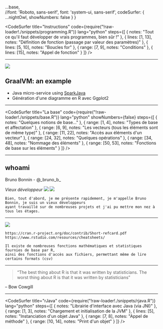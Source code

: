 

  ...base,  
  //font: 'Roboto, sans-serif',
  font: 'system-ui, sans-serif',
  codeSurfer: {
    ...nightOwl,
    showNumbers: false
  }
}

<CodeSurfer
  title="Instructions"
  code={require("!raw-loader!./snippets/programming.R")}
  lang="python"
  steps={[
    { notes: "Tout ce qu'il faut développer de vrais programmes, bien sûr !" },
    { lines: [1, 13], notes: "Définition de fonction (passage par valeur des paramètres)" },
    { lines: [5, 10], notes: "Boucles for" },
    { range: [7, 9], notes: "Conditions" },
    { lines: [15], notes: "Appel de fonction" }
  ]}
/>

---



<img src="http://localhost:4567/starwars/1,2,3"/>

## GraalVM: an example

* Java micro-service using [SparkJava](http://sparkjava.com/)
* Génération d'une diagramme en R avec Ggplot2

---



<CodeSurfer
  title="La base"
  code={require("!raw-loader!./snippets/base.R")}
  lang="python"
  showNumbers={false}
  steps={[
    { notes: "Quelques notions de base..." },
    { range: [1, 4], notes: "Types de base et affectation" },
    { range: [6, 9], notes: "Les vecteurs (tous les éléments sont de même type)" },
    { range: [11, 22], notes: "Accès aux éléments d'un vecteur" },
    { range: [24, 32], notes: "Quelques opérations" },
    { range: [34, 48], notes: "Nommage des éléments" },
    { range: [50, 53], notes: "Fonctions de base sur les éléments" }
  ]}
/>

---

<Box>
  <h2>whoami</h2>
  <p>Bruno Bonnin - @_bruno_b_</p>
  <i>Vieux développeur</i>
</Box>

<SplitElement backgroundColor="black" color="white">
  <AppearDisappear>
    <img src="img/gandalf.png"/>
    <img src="img/haddock.png"/>
  </AppearDisappear>
</SplitElement>

```notes
Bien, tout d'abord, je me présente rapidement, je m'appelle Bruno Bonnin, je suis un vieux développeurs
ayant travaillé sur de nombreuses projets et j'ai pu mettre mon nez à tous les étages.
```

---

<Image src="img/builtin_fcts.png" size="contain"/>


```notes
https://cran.r-project.org/doc/contrib/Short-refcard.pdf
https://www.rstudio.com/resources/cheatsheets/

Il existe de nombreuses fonctions mathématiques et statistiques fournies de base par R,
ainsi des fonctions d'accès aux fichiers, permettant même de lire certains formats (csv)
```

---

> “The best thing about R is that it was written by statisticians. The worst thing about R is that it was written by statisticians”

– Bow Cowgill

---

<CodeSurfer
  title="rJava"
  code={require("!raw-loader!./snippets/rjava.R")}
  lang="python"
  steps={[
    { notes: "Librairie d'interface avec Java (via JNI)" },
    { range: [1, 3], notes: "Chargement et initialisation de la JVM" },
    { lines: [5], notes: "Instanciation d'un objet Java" },
    { range: [7, 8], notes: "Appel de méthode" },
    { range: [10, 14], notes: "Print d'un objet" }
  ]}
/>
